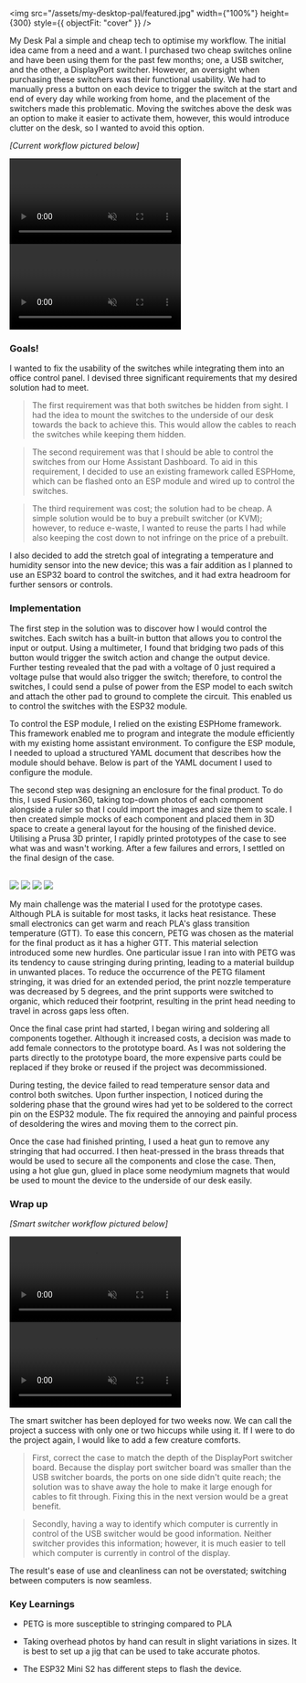 
<img src="/assets/my-desktop-pal/featured.jpg" width={"100%"} height={300} style={{ objectFit: "cover" }} />

My Desk Pal a simple and cheap tech to optimise my workflow. The initial idea came from a need and a want. I purchased two cheap switches online and have been using them for the past few months; one, a USB switcher, and the other, a DisplayPort switcher. However, an oversight when purchasing these switchers was their functional usability. We had to manually press a button on each device to trigger the switch at the start and end of every day while working from home, and the placement of the switchers made this problematic. Moving the switches above the desk was an option to make it easier to activate them, however, this would introduce clutter on the desk, so I wanted to avoid this option.

_[Current workflow pictured below]_

<BrowserView>
  <video width={"100%"} muted autoPlay loop webkit-playsinline playsinline>
    <source src="/assets/my-desktop-pal/old_system.mp4" type="video/mp4" />
    <meta itemprop="name" content="Current workflow pictured" />
    <meta
      itemprop="description"
      content="The usb and monitor are fed into two different devices. these devices need to be triggered independently of each other resulting in delay when switching between machines"
    />
  </video>
</BrowserView>
<MobileView>
  <video width={"100%"} muted controls loop webkit-playsinline playsinline>
    <source src="/assets/my-desktop-pal/old_system.mp4" type="video/mp4" />
    <meta itemprop="name" content="Current workflow pictured" />
    <meta
      itemprop="description"
      content="The usb and monitor are fed into two different devices. these devices need to be triggered independently of each other resulting in delay when switching between machines"
    />
  </video>
</MobileView>

### Goals!

I wanted to fix the usability of the switches while integrating them into an office control panel. I devised three significant requirements that my desired solution had to meet.

> The first requirement was that both switches be hidden from sight. I had the idea to mount the switches to the underside of our desk towards the back to achieve this. This would allow the cables to reach the switches while keeping them hidden.

> The second requirement was that I should be able to control the switches from our Home Assistant Dashboard. To aid in this requirement, I decided to use an existing framework called ESPHome, which can be flashed onto an ESP module and wired up to control the switches.

> The third requirement was cost; the solution had to be cheap. A simple solution would be to buy a prebuilt switcher (or KVM); however, to reduce e-waste, I wanted to reuse the parts I had while also keeping the cost down to not infringe on the price of a prebuilt.

I also decided to add the stretch goal of integrating a temperature and humidity sensor into the new device; this was a fair addition as I planned to use an ESP32 board to control the switches, and it had extra headroom for further sensors or controls.

### Implementation

The first step in the solution was to discover how I would control the switches. Each switch has a built-in button that allows you to control the input or output. Using a multimeter, I found that bridging two pads of this button would trigger the switch action and change the output device. Further testing revealed that the pad with a voltage of 0 just required a voltage pulse that would also trigger the switch; therefore, to control the switches, I could send a pulse of power from the ESP model to each switch and attach the other pad to ground to complete the circuit. This enabled us to control the switches with the ESP32 module.

To control the ESP module, I relied on the existing ESPHome framework. This framework enabled me to program and integrate the module efficiently with my existing home assistant environment. To configure the ESP module, I needed to upload a structured YAML document that describes how the module should behave. Below is part of the YAML document I used to configure the module.

The second step was designing an enclosure for the final product. To do this, I used Fusion360, taking top-down photos of each component alongside a ruler so that I could import the images and size them to scale. I then created simple mocks of each component and placed them in 3D space to create a general layout for the housing of the finished device. Utilising a Prusa 3D printer, I rapidly printed prototypes of the case to see what was and wasn't working. After a few failures and errors, I settled on the final design of the case.

<br />
<Swiper navigation={true} modules={[Navigation]} className="mySwiper">
  <SwiperSlide>
    <img src="/assets/my-desktop-pal/Image-one.jpg" width={"100%"} height={600} style={{ objectFit: "cover" }} />
  </SwiperSlide>
  <SwiperSlide>
    <img src="/assets/my-desktop-pal/Image-two.jpg" width={"100%"} height={600} style={{ objectFit: "cover" }} />
  </SwiperSlide>
  <SwiperSlide>
    <img src="/assets/my-desktop-pal/Image-four.jpg" width={"100%"} height={600} style={{ objectFit: "cover" }} />
  </SwiperSlide>
  <SwiperSlide>
    <img src="/assets/my-desktop-pal/Image-three.jpg" width={"100%"} height={600} style={{ objectFit: "cover" }} />
  </SwiperSlide>
</Swiper>
<br />

My main challenge was the material I used for the prototype cases. Although PLA is suitable for most tasks, it lacks heat resistance. These small electronics can get warm and reach PLA's glass transition temperature (GTT). To ease this concern, PETG was chosen as the material for the final product as it has a higher GTT. This material selection introduced some new hurdles. One particular issue I ran into with PETG was its tendency to cause stringing during printing, leading to a material buildup in unwanted places. To reduce the occurrence of the PETG filament stringing, it was dried for an extended period, the print nozzle temperature was decreased by 5 degrees, and the print supports were switched to organic, which reduced their footprint, resulting in the print head needing to travel in across gaps less often.

Once the final case print had started, I began wiring and soldering all components together. Although it increased costs, a decision was made to add female connectors to the prototype board. As I was not soldering the parts directly to the prototype board, the more expensive parts could be replaced if they broke or reused if the project was decommissioned.

During testing, the device failed to read temperature sensor data and control both switches. Upon further inspection, I noticed during the soldering phase that the ground wires had yet to be soldered to the correct pin on the ESP32 module. The fix required the annoying and painful process of desoldering the wires and moving them to the correct pin.

Once the case had finished printing, I used a heat gun to remove any stringing that had occurred. I then heat-pressed in the brass threads that would be used to secure all the components and close the case. Then, using a hot glue gun, glued in place some neodymium magnets that would be used to mount the device to the underside of our desk easily.

### Wrap up

_[Smart switcher workflow pictured below]_

<BrowserView>
  <video width={"100%"} muted autoPlay loop webkit-playsinline playsinline>
    <source src="/assets/my-desktop-pal/new_system.mp4" type="video/mp4" />
    <meta itemprop="name" content="New Smart switcher workflow pictured" />
    <meta
      itemprop="description"
      content="The usb and monitor are controlled via the same switch resulting in fast and convenient switching with the addition of a temprature reading for the room"
    />
  </video>
</BrowserView>
<MobileView>
  <video width={"100%"} muted controls loop webkit-playsinline playsinline>
    <source src="/assets/my-desktop-pal/new_system.mp4" type="video/mp4" />
    <meta itemprop="name" content="New Smart switcher workflow pictured" />
    <meta
      itemprop="description"
      content="The usb and monitor are controlled via the same switch resulting in fast and convenient switching with the addition of a temprature reading for the room"
    />
  </video>
</MobileView>

The smart switcher has been deployed for two weeks now. We can call the project a success with only one or two hiccups while using it. If I were to do the project again, I would like to add a few creature comforts.

> First, correct the case to match the depth of the DisplayPort switcher board. Because the display port switcher board was smaller than the USB switcher boards, the ports on one side didn't quite reach; the solution was to shave away the hole to make it large enough for cables to fit through. Fixing this in the next version would be a great benefit.

> Secondly, having a way to identify which computer is currently in control of the USB switcher would be good information. Neither switcher provides this information; however, it is much easier to tell which computer is currently in control of the display.

The result's ease of use and cleanliness can not be overstated; switching between computers is now seamless.

### Key Learnings

- PETG is more susceptible to stringing compared to PLA

- Taking overhead photos by hand can result in slight variations in sizes. It is best to set up a jig that can be used to take accurate photos.

- The ESP32 Mini S2 has different steps to flash the device.
